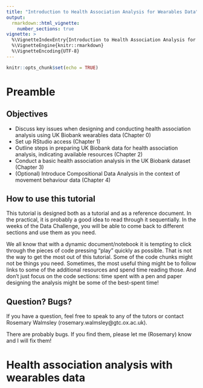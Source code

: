 ```yaml
---
title: "Introduction to Health Association Analysis for Wearables Data"
output: 
  rmarkdown::html_vignette:
    number_sections: true
vignette: >
  %\VignetteIndexEntry{Introduction to Health Association Analysis for Wearables Data}
  %\VignetteEngine{knitr::rmarkdown}
  %\VignetteEncoding{UTF-8}
---
```

```r
knitr::opts_chunk$set(echo = TRUE)
```

# Preamble 
## Objectives 
- Discuss key issues when designing and conducting health association analysis using UK Biobank wearables data (Chapter 0)
- Set up RStudio access (Chapter 1)
- Outline steps in preparing UK Biobank data for health association analysis, indicating available resources (Chapter 2)
- Conduct a basic health association analysis in the UK Biobank dataset (Chapter 3)
- (Optional) Introduce Compositional Data Analysis in the context of movement behaviour data (Chapter 4)

## How to use this tutorial 
This tutorial is designed both as a tutorial and as a reference document. In the practical, it is probably a good idea to read through it sequentially. In the weeks of the Data Challenge, you will be able to come back to different sections and use them as you need. 

We all know that with a dynamic document/notebook it is tempting to click through the pieces of code pressing "play" quickly as possible. That is not the way to get the most out of this tutorial. Some of the code chunks might not be things you need. Sometimes, the most useful thing might be to follow links to some of the additional resources and spend time reading those. And don't just focus on the code sections: time spent with a pen and paper designing the analysis might be some of the best-spent time!

## Question? Bugs?
If you have a question, feel free to speak to any of the tutors or contact Rosemary Walmsley (rosemary.walmsley@gtc.ox.ac.uk). 

There are probably bugs. If you find them, please let me (Rosemary) know and I will fix them!

# Health association analysis with wearables data
